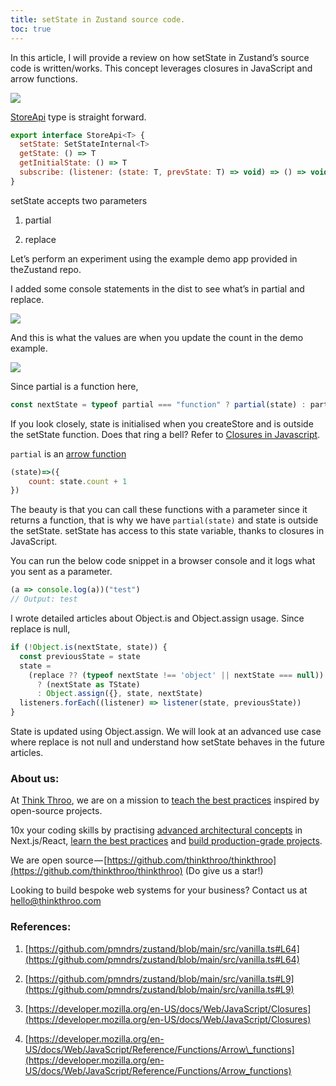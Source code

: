```yaml
---
title: setState in Zustand source code.
toc: true
---
```


In this article, I will provide a review on how setState in Zustand’s source code is written/works. This concept leverages closures in JavaScript and arrow functions.

![](https://cdn-images-1.medium.com/max/1000/1*j06fhTrBgMVu_tv3D_lTLw.png)

[StoreApi](https://github.com/pmndrs/zustand/blob/main/src/vanilla.ts#L9) type is straight forward.

```javascript
export interface StoreApi<T> {
  setState: SetStateInternal<T>
  getState: () => T
  getInitialState: () => T
  subscribe: (listener: (state: T, prevState: T) => void) => () => void
}
```

setState accepts two parameters

1. partial 
    
2. replace
    

Let’s perform an experiment using the example demo app provided in theZustand repo.

I added some console statements in the dist to see what’s in partial and replace.

![](https://cdn-images-1.medium.com/max/1000/1*8MHKhUDAlHQKCh38g_3iXA.png)

And this is what the values are when you update the count in the demo example.

![](https://cdn-images-1.medium.com/max/1000/1*1l8VM-IDSniIQTEPurunSQ.png)

Since partial is a function here, 

```javascript
const nextState = typeof partial === "function" ? partial(state) : partial;
```

If you look closely, state is initialised when you createStore and is outside the setState function. Does that ring a bell? Refer to [Closures in Javascript](https://developer.mozilla.org/en-US/docs/Web/JavaScript/Closures).

`partial` is an [arrow function](https://developer.mozilla.org/en-US/docs/Web/JavaScript/Reference/Functions/Arrow_functions)

```javascript
(state)=>({
    count: state.count + 1
})
```

The beauty is that you can call these functions with a parameter since it returns a function, that is why we have `partial(state)` and state is outside the setState. setState has access to this state variable, thanks to closures in JavaScript.

You can run the below code snippet in a browser console and it logs what you sent as a parameter.

```javascript
(a => console.log(a))("test")
// Output: test
```

I wrote detailed articles about Object.is and Object.assign usage. Since replace is null,

```javascript
if (!Object.is(nextState, state)) {
  const previousState = state
  state =
    (replace ?? (typeof nextState !== 'object' || nextState === null))
      ? (nextState as TState)
      : Object.assign({}, state, nextState)
  listeners.forEach((listener) => listener(state, previousState))
}
```

State is updated using Object.assign. We will look at an advanced use case where replace is not null and understand how setState behaves in the future articles.

### About us:

At [Think Throo](https://thinkthroo.com/), we are on a mission to [teach the best practices](https://app.thinkthroo.com/best-practices) inspired by open-source projects.

10x your coding skills by practising [advanced architectural concepts](https://app.thinkthroo.com/architecture) in Next.js/React, [learn the best practices](https://app.thinkthroo.com/best-practices) and [build production-grade projects](https://app.thinkthroo.com/production-grade-projects).

We are open source — [https://github.com/thinkthroo/thinkthroo](https://github.com/thinkthroo/thinkthroo) (Do give us a star!)

Looking to build bespoke web systems for your business? Contact us at hello@thinkthroo.com

### References:

1. [https://github.com/pmndrs/zustand/blob/main/src/vanilla.ts#L64](https://github.com/pmndrs/zustand/blob/main/src/vanilla.ts#L64)
    
2. [https://github.com/pmndrs/zustand/blob/main/src/vanilla.ts#L9](https://github.com/pmndrs/zustand/blob/main/src/vanilla.ts#L9)
    
3. [https://developer.mozilla.org/en-US/docs/Web/JavaScript/Closures](https://developer.mozilla.org/en-US/docs/Web/JavaScript/Closures)
    
4. [https://developer.mozilla.org/en-US/docs/Web/JavaScript/Reference/Functions/Arrow\_functions](https://developer.mozilla.org/en-US/docs/Web/JavaScript/Reference/Functions/Arrow_functions)
